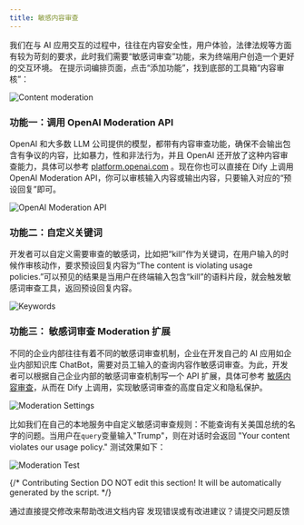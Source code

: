 ```yaml
---
title: 敏感内容审查
---
```



我们在与 AI 应用交互的过程中，往往在内容安全性，用户体验，法律法规等方面有较为苛刻的要求，此时我们需要“敏感词审查”功能，来为终端用户创造一个更好的交互环境。 在提示词编排页面，点击“添加功能”，找到底部的工具箱“内容审核”：

![Content moderation](https://assets-docs.dify.ai/dify-enterprise-mintlify/zh_CN/guides/application-orchestrate/app-toolkits/09c3d5be9b7194e54d0333242c501719.png)

### 功能一：调用 OpenAI Moderation API

OpenAI 和大多数 LLM 公司提供的模型，都带有内容审查功能，确保不会输出包含有争议的内容，比如暴力，性和非法行为，并且 OpenAI 还开放了这种内容审查能力，具体可以参考 [platform.openai.com](https://platform.openai.com/docs/guides/moderation/overview) 。现在你也可以直接在 Dify 上调用 OpenAI Moderation API，你可以审核输入内容或输出内容，只要输入对应的“预设回复”即可。

![OpenAI Moderation API](https://assets-docs.dify.ai/dify-enterprise-mintlify/zh_CN/guides/application-orchestrate/app-toolkits/6b09f91a05c993e0aa6bb56eca71e607.png)

### 功能二：自定义关键词

开发者可以自定义需要审查的敏感词，比如把“kill”作为关键词，在用户输入的时候作审核动作，要求预设回复内容为“The content is violating usage policies.”可以预见的结果是当用户在终端输入包含“kill”的语料片段，就会触发敏感词审查工具，返回预设回复内容。

![Keywords](https://assets-docs.dify.ai/dify-enterprise-mintlify/zh_CN/guides/application-orchestrate/app-toolkits/644c2b024f59497aed3cd8ac984c96e3.png)

### 功能三： 敏感词审查 Moderation 扩展

不同的企业内部往往有着不同的敏感词审查机制，企业在开发自己的 AI 应用如企业内部知识库 ChatBot，需要对员工输入的查询内容作敏感词审查。为此，开发者可以根据自己企业内部的敏感词审查机制写一个 API 扩展，具体可参考 [敏感内容审查](/zh-hans/guides/tools/extensions/api-based/moderation)，从而在 Dify 上调用，实现敏感词审查的高度自定义和隐私保护。

![Moderation Settings](https://assets-docs.dify.ai/dify-enterprise-mintlify/zh_CN/guides/application-orchestrate/app-toolkits/d8b6dff6fce6d70795b87aefc56eb02b.png)

比如我们在自己的本地服务中自定义敏感词审查规则：不能查询有关美国总统的名字的问题。当用户在`query`变量输入"Trump"，则在对话时会返回 "Your content violates our usage policy." 测试效果如下：

![Moderation Test](https://assets-docs.dify.ai/dify-enterprise-mintlify/zh_CN/guides/application-orchestrate/app-toolkits/970c894a68f017def62c0f7253b0f44e.png)

{/*
Contributing Section
DO NOT edit this section!
It will be automatically generated by the script.
*/}

<CardGroup cols="2">
    <Card
        title="编辑此页面"
        icon="pen-to-square"
        href="https://github.com/langgenius/dify-docs-mintlify/edit/main/zh-hans/guides/application-orchestrate/app-toolkits/moderation-tool.mdx"
    >
        通过直接提交修改来帮助改进文档内容
    </Card>
    <Card
        title="提交问题"
        icon="github"
        href="https://github.com/langgenius/dify-docs-mintlify/issues/new?title=文档问题%3A%20ation-t&body=%23%23%20问题描述%0A%3C%21--%20请简要描述你发现的问题%20--%3E%0A%0A%23%23%20页面链接%0Ahttps%3A%2F%2Fgithub.com%2Flanggenius%2Fdify-docs-mintlify%2Fblob%2Fmain%2Fzh-hans/guides/application-orchestrate/app-toolkits%2Fmoderation-tool.mdx%0A%0A%23%23%20建议修改%0A%3C%21--%20如果有具体的修改建议，请在此说明%20--%3E%0A%0A%3C%21--%20感谢你对文档质量的关注！%20--%3E"
    >
        发现错误或有改进建议？请提交问题反馈
    </Card>
</CardGroup>
